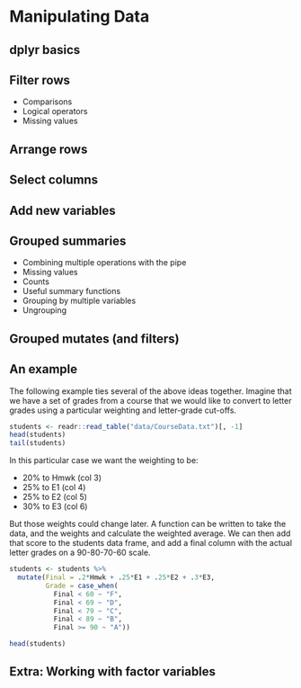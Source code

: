# Manipulating Data

## dplyr basics {-}

## Filter rows

- Comparisons
- Logical operators
- Missing values


## Arrange rows

## Select columns

## Add new variables 


##  Grouped summaries

- Combining multiple operations with the pipe
- Missing values
- Counts
- Useful summary functions
- Grouping by multiple variables
- Ungrouping


## Grouped mutates (and filters)













## An example

The following example ties several of the above ideas together. Imagine that we have a set of grades from a course that we would like to convert to letter grades using a particular weighting and letter-grade cut-offs.

```r
students <- readr::read_table("data/CourseData.txt")[, -1]
head(students)
tail(students)
```

In this particular case we want the weighting to be:

- 20% to Hmwk (col 3)
- 25% to E1 (col 4)
- 25% to E2 (col 5)
- 30% to E3 (col 6)

But those weights could change later. A function can be written to take the data, and the weights and calculate the weighted average. We can then add that score to the students data frame, and add a final column with the actual letter grades on a 90-80-70-60 scale.

```r
students <- students %>% 
  mutate(Final = .2*Hmwk + .25*E1 + .25*E2 + .3*E3,
         Grade = case_when(
           Final < 60 ~ "F",
           Final < 69 ~ "D",
           Final < 79 ~ "C",
           Final < 89 ~ "B",
           Final >= 90 ~ "A"))

head(students)
```


## Extra: Working with factor variables





